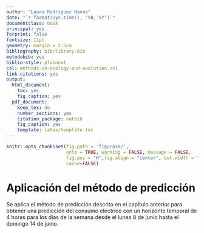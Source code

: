 ```yaml
---
author: "Laura Rodríguez Navas"
date: "`r format(Sys.time(), '%B, %Y')`"
documentclass: book
principal: yes
forprint: false
fontsize: 11pt
geometry: margin = 2.5cm
bibliography: bib/library.bib
metodobib: yes
biblio-style: plainnat
csl: methods-in-ecology-and-evolution.csl
link-citations: yes
output:
  html_document: 
    toc: yes
    fig_caption: yes
  pdf_document:
    keep_tex: no
    number_sections: yes
    citation_package: natbib
    fig_caption: yes
    template: latex/template.tex
---
```



```r
knitr::opts_chunk$set(fig.path = 'figurasR/',
                      echo = TRUE, warning = FALSE, message = FALSE,
                      fig.pos = "H",fig.align = "center", out.width = "95%",
                      cache=FALSE)
```

<!-- \setcounter{chapter}{2} -->
<!-- \setcounter{chapter}{2} escribir 2 para capítulo 3  -->
<!-- \pagenumbering{arabic} -->

\ifdefined\ifprincipal
\else
\setlength{\parindent}{1em}
\pagestyle{fancy}
\setcounter{tocdepth}{4}
\tableofcontents
<!-- \nocite{*} -->
\fi

\ifdefined\ifdoblecara
\fancyhead{}{}
\fancyhead[LE,RO]{\scriptsize\rightmark}
\fancyfoot[LO,RE]{\scriptsize\slshape \leftmark}
\fancyfoot[C]{}
\fancyfoot[LE,RO]{\footnotesize\thepage}
\else
\fancyhead{}{}
\fancyhead[RO]{\scriptsize\rightmark}
\fancyfoot[LO]{\scriptsize\slshape \leftmark}
\fancyfoot[C]{}
\fancyfoot[RO]{\footnotesize\thepage}
\fi
\renewcommand{\headrulewidth}{0.4pt}
\renewcommand{\footrulewidth}{0.4pt}


# Aplicación del método de predicción

Se aplica el método de predicción descrito en el capítulo anterior para obtener una predicción del consumo eléctrico con un horizonte temporal de 4 horas para los días de la semana desde el lunes 8 de junio hasta el domingo 14 de junio.
